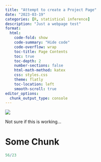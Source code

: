 ```yaml
---
title: "Attempt to create a Project Page"
date: "2023-03-19"
categories: [R, statistical inference]
description: "Just a webpage test"
format:
  html:
    code-fold: show
    code-summary: "Hide code"
    code-overflow: wrap
    toc-title: Page Contents
    toc: true
    toc-depth: 2
    number-sections: false
    html-math-method: katex
    css: styles.css
    theme: flatly
    toc-location: left
    smooth-scroll: true
editor_options: 
  chunk_output_type: console
---
```


![](feature.jpg){fig-alt="random picture of a lubber"}

Not sure if this is working...

# Some Chunk

```r

56/23
```
